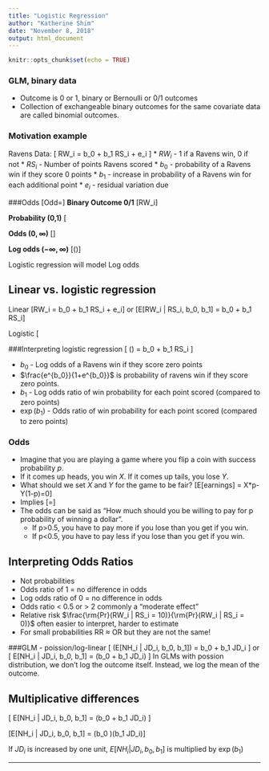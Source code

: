 ```yaml
---
title: "Logistic Regression"
author: "Katherine Shim"
date: "November 8, 2018"
output: html_document
---
```


```r
knitr::opts_chunk$set(echo = TRUE)
```

### GLM, binary data

* Outcome is 0 or 1, binary or Bernoulli or 0/1 outcomes
* Collection of exchangeable binary outcomes for the same covariate data are called binomial outcomes.

### Motivation example
Ravens Data:
\[ RW_i = b_0 + b_1 RS_i + e_i \]
* $RW_i$ - 1 if a Ravens win,  0 if not
* $RS_i$ - Number of points Ravens scored
* $b_0$ - probability of a Ravens win if they score 0 points
* $b_1$ - increase in probability of a Ravens win for each additional point
* $e_i$ - residual variation due 

###Odds
\[Odd=\frac{p}{1-p}\]
**Binary Outcome 0/1**
\[RW_i\]

**Probability (0,1)**
\[\rm{Pr}(RW_i | RS_i, b_0, b_1 )\]

**Odds $(0,\infty)$**
\[\frac{\rm{Pr}(RW_i | RS_i, b_0, b_1 )}{1-\rm{Pr}(RW_i | RS_i, b_0, b_1)}\]

**Log odds $(-\infty,\infty)$**
\[\log\left(\frac{\rm{Pr}(RW_i | RS_i, b_0, b_1 )}{1-\rm{Pr}(RW_i | RS_i, b_0, b_1)}\right)\]

Logistic regression will model Log odds

## Linear vs. logistic regression
Linear
\[RW_i = b_0 + b_1 RS_i + e_i\]
or
\[E[RW_i | RS_i, b_0, b_1] = b_0 + b_1 RS_i\]

Logistic
\[ \rm{Pr}(RW_i | RS_i, b_0, b_1) = \frac{\exp(b_0 + b_1 RS_i)}{1 + \exp(b_0 + b_1 RS_i)}\]
or
\[ \log\left(\frac{\rm{Pr}(RW_i | RS_i, b_0, b_1 )}{1-\rm{Pr}(RW_i | RS_i, b_0, b_1)}\right) = b_0 + b_1 RS_i \]

###Interpreting logistic regression
\[ \log\left(\frac{\rm{Pr}(RW_i | RS_i, b_0, b_1 )}{1-\rm{Pr}(RW_i | RS_i, b_0, b_1)}\right) = b_0 + b_1 RS_i \]

* $b_0$ - Log odds of a Ravens win if they score zero points
* $\frac{e^{b_0}}{1+e^{b_0}}$ is probability of ravens win if they score zero points.
* $b_1$ - Log odds ratio of win probability for each point scored (compared to zero points)
* $\exp(b_1)$ - Odds ratio of win probability for each point scored (compared to zero points)

### Odds

* Imagine that you are playing a game where you flip a coin with success probability $p$.
* If it comes up heads, you win $X$. If it comes up tails, you lose $Y$.
* What should we set $X$ and $Y$ for the game to be fair?
\[E[earnings] = X*p-Y(1-p)=0\]
* Implies
\[\frac{Y}{X}=\frac{p}{1-p}\]
* The odds can be said as "How much should you be willing to pay for p probability of winning a dollar".
    + If p>0.5, you have to pay more if you lose than you get if you win.
    + If p<0.5, you have to pay less if you lose than you get if you win.

## Interpreting Odds Ratios

* Not probabilities 
* Odds ratio of 1 = no difference in odds
* Log odds ratio of 0 = no difference in odds
* Odds ratio < 0.5 or > 2 commonly a "moderate effect"
* Relative risk $\frac{\rm{Pr}(RW_i | RS_i = 10)}{\rm{Pr}(RW_i | RS_i = 0)}$ often easier to interpret, harder to estimate
* For small probabilities RR $\approx$ OR but they are not the same!

###GLM - poission/log-linear
\[ \log\left(E[NH_i | JD_i, b_0, b_1]\right) = b_0 + b_1 JD_i \]
or
\[ E[NH_i | JD_i, b_0, b_1] = \exp\left(b_0 + b_1 JD_i\right) \]
In GLMs with possion distribution, we don't log the outcome itself. Instead, we log the mean of the outcome. 

## Multiplicative differences
\[ E[NH_i | JD_i, b_0, b_1] = \exp\left(b_0 + b_1 JD_i\right) \]

\[E[NH_i | JD_i, b_0, b_1] = \exp\left(b_0 \right)\exp\left(b_1 JD_i\right)\]

If $JD_i$ is increased by one unit, $E[NH_i | JD_i, b_0, b_1]$ is multiplied by $\exp\left(b_1\right)$

---

 